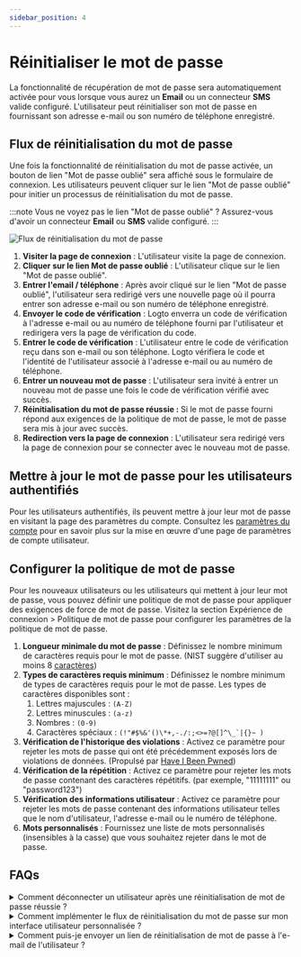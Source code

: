 ```yaml
---
sidebar_position: 4
---
```


# Réinitialiser le mot de passe

La fonctionnalité de récupération de mot de passe sera automatiquement activée pour vous lorsque vous aurez un **Email** ou un connecteur **SMS** valide configuré. L'utilisateur peut réinitialiser son mot de passe en fournissant son adresse e-mail ou son numéro de téléphone enregistré.

## Flux de réinitialisation du mot de passe

Une fois la fonctionnalité de réinitialisation du mot de passe activée, un bouton de lien "Mot de passe oublié" sera affiché sous le formulaire de connexion. Les utilisateurs peuvent cliquer sur le lien "Mot de passe oublié" pour initier un processus de réinitialisation du mot de passe.

:::note
Vous ne voyez pas le lien "Mot de passe oublié" ? Assurez-vous d'avoir un connecteur **Email** ou **SMS** valide configuré.
:::

![Flux de réinitialisation du mot de passe](./assets/reset-password.png)

1. **Visiter la page de connexion** : L'utilisateur visite la page de connexion.
2. **Cliquer sur le lien Mot de passe oublié** : L'utilisateur clique sur le lien "Mot de passe oublié".
3. **Entrer l'email / téléphone** : Après avoir cliqué sur le lien "Mot de passe oublié", l'utilisateur sera redirigé vers une nouvelle page où il pourra entrer son adresse e-mail ou son numéro de téléphone enregistré.
4. **Envoyer le code de vérification** : Logto enverra un code de vérification à l'adresse e-mail ou au numéro de téléphone fourni par l'utilisateur et redirigera vers la page de vérification du code.
5. **Entrer le code de vérification** : L'utilisateur entre le code de vérification reçu dans son e-mail ou son téléphone. Logto vérifiera le code et l'identité de l'utilisateur associé à l'adresse e-mail ou au numéro de téléphone.
6. **Entrer un nouveau mot de passe** : L'utilisateur sera invité à entrer un nouveau mot de passe une fois le code de vérification vérifié avec succès.
7. **Réinitialisation du mot de passe réussie :** Si le mot de passe fourni répond aux exigences de la politique de mot de passe, le mot de passe sera mis à jour avec succès.
8. **Redirection vers la page de connexion** : L'utilisateur sera redirigé vers la page de connexion pour se connecter avec le nouveau mot de passe.

## Mettre à jour le mot de passe pour les utilisateurs authentifiés

Pour les utilisateurs authentifiés, ils peuvent mettre à jour leur mot de passe en visitant la page des paramètres du compte. Consultez les [paramètres du compte](/end-user-flows/account-settings/) pour en savoir plus sur la mise en œuvre d'une page de paramètres de compte utilisateur.

## Configurer la politique de mot de passe

Pour les nouveaux utilisateurs ou les utilisateurs qui mettent à jour leur mot de passe, vous pouvez définir une politique de mot de passe pour appliquer des exigences de force de mot de passe. Visitez la section Expérience de connexion > Politique de mot de passe pour configurer les paramètres de la politique de mot de passe.

1. **Longueur minimale du mot de passe** : Définissez le nombre minimum de caractères requis pour le mot de passe. (NIST suggère d'utiliser au moins 8 [caractères](https://pages.nist.gov/800-63-3/sp800-63b.html#sec5))
2. **Types de caractères requis minimum** : Définissez le nombre minimum de types de caractères requis pour le mot de passe. Les types de caractères disponibles sont :
   1. Lettres majuscules : `(A-Z)`
   2. Lettres minuscules : `(a-z)`
   3. Nombres : `(0-9)`
   4. Caractères spéciaux : ``(!"#$%&'()\*+,-./:;<>=?@[]^\_`|{}~ )``
3. **Vérification de l'historique des violations** : Activez ce paramètre pour rejeter les mots de passe qui ont été précédemment exposés lors de violations de données. (Propulsé par [Have I Been Pwned](https://haveibeenpwned.com/Passwords))
4. **Vérification de la répétition** : Activez ce paramètre pour rejeter les mots de passe contenant des caractères répétitifs. (par exemple, "11111111" ou "password123")
5. **Vérification des informations utilisateur** : Activez ce paramètre pour rejeter les mots de passe contenant des informations utilisateur telles que le nom d'utilisateur, l'adresse e-mail ou le numéro de téléphone.
6. **Mots personnalisés** : Fournissez une liste de mots personnalisés (insensibles à la casse) que vous souhaitez rejeter dans le mot de passe.

## FAQs

<details>
  <summary> Comment déconnecter un utilisateur après une réinitialisation de mot de passe réussie ?</summary>

Abonnez-vous à l'événement Webhook `PostResetPassword` pour recevoir une notification lorsqu'un utilisateur réinitialise avec succès son mot de passe. Vous pouvez ensuite déclencher une action de déconnexion pour invalider la session actuelle de l'utilisateur et le rediriger vers la page de connexion.

</details>

<details>
  <summary> Comment implémenter le flux de réinitialisation du mot de passe sur mon interface utilisateur personnalisée ?</summary>

Vous pouvez implémenter votre propre flux de réinitialisation de mot de passe en utilisant le **Management API** et le **Account API** de Logto. Consultez les [paramètres du compte](/end-user-flows/account-settings/) pour plus de détails.

</details>

<details>
  <summary> Comment puis-je envoyer un lien de réinitialisation de mot de passe à l'e-mail de l'utilisateur ?</summary>

Vous pouvez créer un point de terminaison de réinitialisation de mot de passe auto-hébergé et utiliser le SDK de Logto pour initier une requête de connexion avec `first_screen` défini sur `reset-password`. Cela redirigera de manière transparente l'utilisateur vers la page de réinitialisation du mot de passe.

</details>
